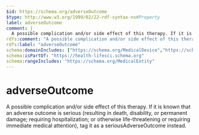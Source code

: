 ```yaml
---
$id: https://schema.org/adverseOutcome
$type: http://www.w3.org/1999/02/22-rdf-syntax-ns#Property
label: adverseOutcome
comment: |
  A possible complication and/or side effect of this therapy. If it is known that an adverse outcome is serious (resulting in death, disability, or permanent damage; requiring hospitalization; or otherwise life-threatening or requiring immediate medical attention), tag it as a seriousAdverseOutcome instead.
rdfs:comment: "A possible complication and/or side effect of this therapy. If it is known that an adverse outcome is serious (resulting in death, disability, or permanent damage; requiring hospitalization; or otherwise life-threatening or requiring immediate medical attention), tag it as a seriousAdverseOutcome instead."
rdfs:label: "adverseOutcome"
schema:domainIncludes: ["https://schema.org/MedicalDevice","https://schema.org/TherapeuticProcedure"]
schema:isPartOf: "https://health-lifesci.schema.org"
schema:rangeIncludes: "https://schema.org/MedicalEntity"
---
```


# adverseOutcome

A possible complication and/or side effect of this therapy. If it is known that an adverse outcome is serious (resulting in death, disability, or permanent damage; requiring hospitalization; or otherwise life-threatening or requiring immediate medical attention), tag it as a seriousAdverseOutcome instead.

